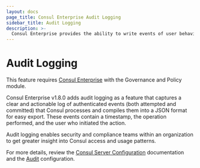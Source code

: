 ```yaml
---
layout: docs
page_title: Consul Enterprise Audit Logging
sidebar_title: Audit Logging
description: >-
  Consul Enterprise provides the ability to write events of user behavior with Consul’s API so operations and security users can perform legal compliance auditing.
---
```


# Audit Logging

<EnterpriseAlert>
  This feature requires <a href="https://www.hashicorp.com/products/consul/">Consul Enterprise</a> with the Governance and Policy module.
</EnterpriseAlert>

Consul Enterprise v1.8.0 adds audit logging as a feature that captures a clear and actionable log of authenticated events (both attempted and committed) that Consul processes and compiles them into a JSON format for easy export. These events contain a timestamp, the operation performed, and the user who initiated the action.

Audit logging enables security and compliance teams within an organization to get greater insight into Consul access and usage patterns.

For more details, review the [Consul Server Configuration](https://www.consul.io/docs/agent/options) documentation and the [Audit](https://www.consul.io/docs/agent/options#audit) configuration.
